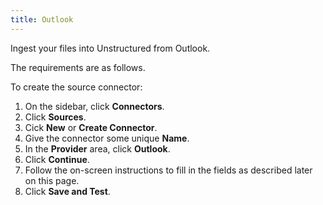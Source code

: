 ```yaml
---
title: Outlook
---
```


Ingest your files into Unstructured from Outlook.

The requirements are as follows.


<OutlookPrerequisites />

To create the source connector:

1. On the sidebar, click **Connectors**.
2. Click **Sources**.
3. Cick **New** or **Create Connector**.
4. Give the connector some unique **Name**.
5. In the **Provider** area, click **Outlook**.
6. Click **Continue**. 
7. Follow the on-screen instructions to fill in the fields as described later on this page.
8. Click **Save and Test**.


<OutlookFields />
